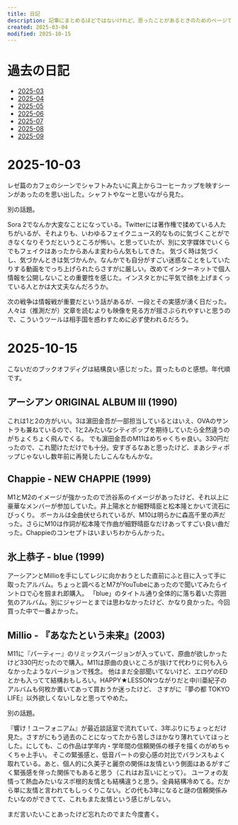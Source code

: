```yaml
---
title: 日記
description: 記事にまとめるほどではないけれど、思ったことがあるときのためのページです。
created: 2025-03-04
modified: 2025-10-15
---
```



# 過去の日記

- [2025-03](/diary/2025-03)
- [2025-04](/diary/2025-04)
- [2025-05](/diary/2025-05)
- [2025-06](/diary/2025-06)
- [2025-07](/diary/2025-07)
- [2025-08](/diary/2025-08)
- [2025-09](/diary/2025-09)

# 2025-10-03

レゼ篇のカフェのシーンでシャフトみたいに真上からコーヒーカップを映すシーンがあったのを思い出した。シャフトやなーと思いながら見た。

別の話題。

Sora 2でなんか大変なことになっている。Twitterには著作権で揉めている人たちがいるが、それよりも、いわゆるフェイクニュース的なものに気づくことができなくなりそうだというところが怖い。と思っていたが、別に文字媒体でいくらでもフェイクはあったからあんま変わらん気もしてきた。
気づく時は気づくし、気づかんときは気づかんか。なんかでも自分がすごい迷惑なことをしていたりする動画をでっち上げられたらさすがに厳しい。改めてインターネットで個人情報を公開しないことの重要性を感じた。インスタとかに平気で顔を上げまくっている人とかは大丈夫なんだろうか。

次の戦争は情報戦が重要だという話があるが、一段とその実感が湧く日だった。人々は（推測だが）文章を読むよりも映像を見る方が揺さぶられやすいと思うので、こういうツールは相手国を惑わすために必ず使われるだろう。

# 2025-10-15

こないだのブックオフディグは結構良い感じだった。買ったものと感想。年代順です。

## アーシアン ORIGINAL ALBUM III (1990)

これは1と2の方がいい。3は濵田金吾が一部担当しているとはいえ、OVAのサントラも兼ねているので、1と2みたいなシティポップを期待していたら全然違うのがちょくちょく飛んでくる。
でも濵田金吾のM11はめちゃくちゃ良い。330円だったので、これ聞けただけでも十分。安すぎるなあと思ったけど、まあシティポップじゃないし数年前に再発したしこんなもんかな。

## Chappie - NEW CHAPPIE (1999)

M1とM2のイメージが強かったので渋谷系のイメージがあったけど、それ以上に豪華なメンバーが参加していた。井上陽水とか細野晴臣と松本隆とかいて流石にびっくり。
ボーカルは全曲伏せられているが、M10は明らかに森高千里の声だった。さらにM10は作詞が松本隆で作曲が細野晴臣なだけあってすごい良い曲だった。Chappieのコンセプトはいまいちわからんかった。

## 氷上恭子 - blue (1999)

アーシアンとMillioを手にしてレジに向かおうとした直前にふと目に入って手に取ったアルバム。ちょっと調べるとM7がYouTubeにあったので聞いてみたらイントロで心を掴まれ即購入。
「blue」のタイトル通り全体的に落ち着いた雰囲気のアルバム。別にジャジーとまでは思わなかったけど、かなり良かった。今回買った中で一番よかった。

## Millio - 『あなたという未来』(2003)

M11に『パーティー』のリミックスバージョンが入っていて、原曲が欲しかったけど330円だったので購入。M11は原曲の良いところが抜けて代わりに何も入らなかったようなバージョンで残念。
他はまだ全部聞いてないけど、エロゲのEDとかも入ってて結構おもしろい。HAPPY★LESSONつながりだと中川亜紀子のアルバムも何枚か置いてあって買おうか迷ったけど、
さすがに『夢の都 TOKYO LIFE』以外欲しくないしなと思ってやめた。

別の話題。

『響け！ユーフォニアム』が最近談話室で流れていて、3年ぶりにちょっとだけ見た。さすがにもう過去のことになってたから苦しさはかなり薄れていてほっとした。にしても、この作品は学年内・学年間の信頼関係の様子を描くのがめちゃくちゃ上手い。
そこの緊張感と、低音パートの安心感の対比でバランスもよく取れている。あと、個人的に久美子と麗奈の関係は友情という側面はあるがすごく緊張感を伴った関係でもあると思う（これはお互いにとって）。
ユーフォの友情って熱血みたいなスポ根的友情とも結構違うと思う。全員結構冷めてる。だから単に友情と言われてもしっくりこない。どの代も3年になると謎の信頼関係みたいなのができてて、これもまた友情という感じがしない。

まだ言いたいことあったけど忘れたのでまた今度書く。
